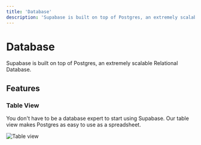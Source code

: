 ```yaml
---
title: 'Database'
description: 'Supabase is built on top of Postgres, an extremely scalable Relational Database.'
---
```


# Database

Supabase is built on top of Postgres, an extremely scalable Relational Database.

## Features

### Table View

You don't have to be a database expert to start using Supabase. Our table view makes Postgres as easy to use as a spreadsheet.

![Table view](https://supabase.com/docs/assets/images/table-view-827aa3e2958fda01517f0a47474827b0.png)
